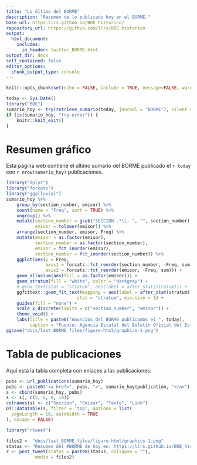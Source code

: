 ```yaml
---
title: "Lo último del BORME"
description: "Resumen de lo publicado hoy en el BORME."
base_url: https:llrs.github.io/BOE_historico/
repository_url: https://github.com/llrs/BOE_historico
output:
  html_document:
    includes:
      in_header: twitter_BORME.html
output_dir: docs
self_contained: false
editor_options: 
  chunk_output_type: console
---
```


```r
knitr::opts_chunk$set(echo = FALSE, include = TRUE, message=FALSE, warning=FALSE, error=FALSE)
```

```r
today <- Sys.Date()
library("BOE")
sumario_hoy <- try(retrieve_sumario(today, journal = "BORME"), silent = TRUE)
if (is(sumario_hoy, "try-error")) {
    knitr::knit_exit()
}
```

# Resumen gráfico

Esta página web contiene el último sumario del BORME publicado el `r today` con `r nrow(sumario_hoy)` publicaciones.

```r
library("dplyr")
library("forcats")
library("ggalluvial")
sumario_hoy %>% 
    group_by(section_number, emisor) %>% 
    count(name = "Freq", sort = TRUE) %>% 
    ungroup() %>% 
    mutate(section_number = gsub("SECCIÓN .*\\. ", "", section_number),
           emisor = tolower(emisor)) %>% 
    arrange(section_number, emisor, Freq) %>% 
    mutate(emisor = as.factor(emisor),
           section_number = as.factor(section_number),
           emisor = fct_inorder(emisor),
           section_number = fct_inorder(section_number)) %>% 
    ggplot(aes(y = Freq, 
               axis1 = forcats::fct_reorder(section_number, -Freq, sum), 
               axis2 = forcats::fct_reorder(emisor, -Freq, sum))) +
    geom_alluvium(aes(fill = as.factor(emisor))) +
    geom_stratum(fill = "white", color = "darkgrey") +
    # geom_text(stat = "stratum", aes(label = after_stat(stratum))) +
    ggfittext::geom_fit_text(mapping = aes(label = after_stat(stratum)), 
                           stat = "stratum", min.size = 1) +
    guides(fill = "none") +
    scale_x_discrete(limits = c("section_number", "emisor")) +
    theme_void() +
    labs(title = paste0("Anuncios del BORME publicados el ", today),
         caption = "Fuente: Agencia Estatal del Boletín Oficial del Estado\nAutor: @Lluis_Revilla")
ggsave("docs/last_BORME_files/figure-html/graphics-1.png")
```

# Tabla de publicaciones

Aquí está la tabla completa con enlaces a las publicaciones:

```r
pubs <- url_publications(sumario_hoy)
pubs <- paste0("<a href=", pubs, ">", sumario_hoy$publication, "</a>")
s <- cbind(sumario_hoy, pubs)
s <- s[, c(5, 6, 8, 10)]
colnames(s) <- c("Sección", "Emisor", "Texto", "Link")
DT::datatable(s, filter = 'top', options = list(
  pageLength = 10, autoWidth = TRUE
), escape = FALSE)

```

```r
library("rtweet")

files2 <- "docs/last_BORME_files/figure-html/graphics-1.png"
status <- "Resumen del #BORME de hoy en: https://llrs.github.io/BOE_historico/last_BORME.html"
r <- post_tweet(status = paste0(status, collapse = ""),
           media = files2)
```

